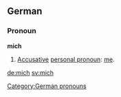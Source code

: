 ==German==
===Pronoun===
'''mich'''

#[[Accusative]] [[personal pronoun]]: [[me]].

[[Category:German pronouns]]

[[de:mich]]
[[sv:mich]]